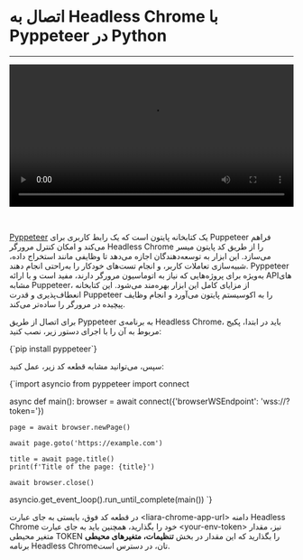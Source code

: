 
<Layout>

# اتصال به Headless Chrome با Pyppeteer در Python
<hr className="mb-2" />

<video
  src="https://files.liara.ir/liara/headlesschrome/python-pyppeteer.mp4"
  controls="controls"
  className="block w-full"
  width="100%"
/>

<br />

<a href="https://github.com/pyppeteer/pyppeteer" className="blue-link">Pyppeteer</a> یک کتابخانه پایتون است که یک رابط کاربری برای Puppeteer فراهم می‌کند و امکان کنترل مرورگر Headless Chrome را از طریق کد پایتون میسر می‌سازد. این ابزار به توسعه‌دهندگان اجازه می‌دهد تا وظایفی مانند استخراج داده، شبیه‌سازی تعاملات کاربر، و انجام تست‌های خودکار را به‌راحتی انجام دهند. Pyppeteer به‌ویژه برای پروژه‌هایی که نیاز به اتوماسیون مرورگر دارند، مفید است و با ارائه API‌های مشابه Puppeteer، از مزایای کامل این ابزار بهره‌مند می‌شود. این کتابخانه انعطاف‌پذیری و قدرت Puppeteer را به اکوسیستم پایتون می‌آورد و انجام وظایف پیچیده در مرورگر را ساده‌تر می‌کند.






برای اتصال از طریق Pyppeteer به برنامه‌ی Headless Chrome، باید در ابتدا، پکیج مربوط به آن را با اجرای دستور زیر، نصب کنید:

<div className="h-4" />
<div dir='ltr'>
    <Highlight className="js">
      {`pip install pyppeteer`}
    </Highlight>
</div>
<div className="h-2" />


سپس، می‌توانید مشابه قطعه کد زیر، عمل کنید:

<div className="h-4" />
<div dir='ltr'>
    <Highlight className="js">
      {`import asyncio
from pyppeteer import connect

async def main():
    browser = await connect({'browserWSEndpoint': 'wss://<liara-chrome-app-url>?token=<your-env-token>'})
    
    page = await browser.newPage()
    
    await page.goto('https://example.com')
    
    title = await page.title()
    print(f'Title of the page: {title}')
    
    await browser.close()

asyncio.get_event_loop().run_until_complete(main())
`}
    </Highlight>
</div>
<div className="h-2" />

در قطعه کد فوق، بایستی به جای عبارت <Important>\<liara-chrome-app-url\></Important> دامنه Headless Chrome خود را بگذارید، همچنین باید به جای عبارت <Important>\<your-env-token\></Important> نیز، مقدار متغیر محیطی <Important>TOKEN</Important> را بگذارید که این مقدار در بخش <b>تنظیمات، متغیرهای محیطی</b> برنامه Headless Chromeتان، در دسترس است.
</Layout>